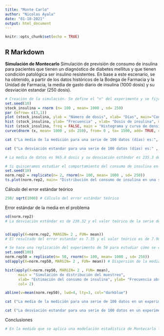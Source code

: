 ```yaml
---
title: "Monte Carlo"
author: "Nicolas Ayala"
date: "01-10-2021"
output: html_document
---
```


```r
knitr::opts_chunk$set(echo = TRUE)
```

## R Markdown
**Simulación de Montecarlo**
Simulación de previsión de consumo de insulina para pacientes que tienen un diagnóstico de diabetes mellitus y que tienen condición patológica ser insulino resistentes. En base a este escenario, se ha obtenido, a partir de los datos históricos de la Bodega de Farmacia y la Unidad de Farmacia, la media de gasto diario de insulina (1000 dosis) y su desviación estandar (250 dosis). 
```r
# Creación de la simulación. Se define el "n" del experimento y se fija con set.seed.
set.seed(10)
stock_insulina = rnorm (n= 100 , mean= 1000 , sd= 250)
par (mfrow= c(3,1))
plot (stock_insulina, ylab = "Número de dosis", xlab= "Días", main="Consumo diario de insulina en la Unidad de Farmacia", col="magenta")
hist (stock_insulina, ylab= "Frecuencia" , xlab= "Dosis de insulina", main= "Distribución absoluta de dosis de insulina por día", col="skyblue1")
hist (stock_insulina, freq = FALSE, main = "Histograma y curva de densidad",xlab= "Dosis de insulina", col="skyblue1")
curve(dnorm (x, mean= 1000 , sd= 250), from= 0 , to= 1500, add= TRUE, col= "magenta", lwd=2)
```


```r
cat ("La media de la medición para una serie de 100 datos (días) es:", mean(stock_insulina))
```
```r
cat ("La desviación estandar para una serie de 100 datos (días) es:" , sd(stock_insulina))
```


```r
# La media de datos es 965.8 dosis y su desviación estándar es 235.3 dosis. Los resultados son similares a los datos históricos pero no exactamente 1000 y 250, respectivamente. Replicando "n" eventos podrían obtenerse resultados más cercanos a los valores teóricos.
```


```r
# Si quisieramos estudiar el comportamiento del consumo de insulina en una serie de datos medidos longitudinalmente tendríamos la siguiente representación con un replicate (2). Nos centraremos particularmente en la predicción y estudio de la media.
set.seed(10)
norm.rep2 = replicate(n= 2, rnorm(n= 100, mean= 1000 , sd= 250))
ts.plot(norm.rep2, main= "Distribución del consumo de insulina en una serie longitudinal" , ylab= "Dosis de insulina", xlab= "Series de mediciones en el tiempo", col="magenta")
```

Cálculo del error estándar teórico
```r
250/ sqrt(1000) # Cálculo del error estándar teórico
```

Error estándar de la media en el problema
```r
sd(norm.rep2)
# La desviación estándar es de 238.32 y el valor teórico de la serie de datos es 250


sd(apply(X=norm.rep2, MARGIN= 2 , FUN= mean))
# El resultado del error estandar es 7.35 y el valor teórico es de 7.90 . El resultado de la desviación estándar es de 238.32 y el valor teórico es 250. Esto es un avance ya que mejora la cantidad de datos pero sin embargo sería interesante saber como se comporta el error de la medición del consumo diario de insulina en un muestreo mayor.
```


```r
# Se hace una replicación del experimento de 50 para estudiar cómo se comporta la media versus el valor teórico.
set.seed(100)
norm.rep50 = replicate(n= 50, rnorm(n= 100, mean= 1000 , sd= 250))
sd(apply(X=norm.rep50, MARGIN= 2 , FUN= mean)) # Dispersión de la media
```


```r
hist(apply(X=norm.rep50, MARGIN= 2 , FUN= mean), 
      main = "Simulación de distribución del muestreo",
      xlab= "Estimación del consumo de insulina", ylab= "Frecuencia absoluta",
      col= 2)

abline(v=mean(norm.rep50), lwd=4, lty=3, col="darkblue")
```

```r
cat ("La media de la medición para una serie de 100 datos en un experimento de 2000 réplicas es:", mean(norm.rep50))
```


```r
cat ("La desviación estandar para una serie de 100 datos en un experimento de 2000 réplicas es:" , sd(norm.rep50))
```

Conclusiones
```r
# En la medida que se aplica una modelación estadística de Montecarlo las cifras se parecen a los valores teóricos cuando aumentan las replicaciones de los eventos, como se observa en la replica de 50 donde el valor de la media teórica y la media del experimento son muy similares. Lo mismo ocurre con la desviación estándar, que mejora notablemente al aumentar las réplicas. Esto es interesante porque permite que la Unidad de Farmacia pueda gestionar de forma adecuada el esquema de tratamiento de insulina para pacientes con diabetes como los del conjunto de datos que se ha estudiado.
```
